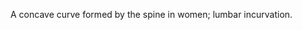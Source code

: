 {{unreferenced}}

{{Wikify|date=March 2007}}
A concave curve formed by the spine in women; lumbar incurvation.

{{musculoskeletal-stub}}